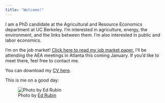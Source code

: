 ```yaml
---
title: "Welcome!"
---
```


I am a PhD candidate at the Agricultural and Resource Economics department at UC Berkeley. I'm interested in agriculture, energy, the environment, and the links between them. I'm also interested in public and labor economics.

I'm on the job market! <a href="jmp.pdf" target="_blank">Click here to read my job market paper.</a> I'll be attending the AEA meetings in Atlanta this coming January.  If you'd like to meet there, feel free to contact me.

You can download my <a href="trilnick-cv.pdf" target="_blank">CV here</a>.

This is me on a good day:

![Photo by <a href="http://edrub.in/" target="_blank">Ed Rubin</a>](Itai_Trilnick.jpg)
